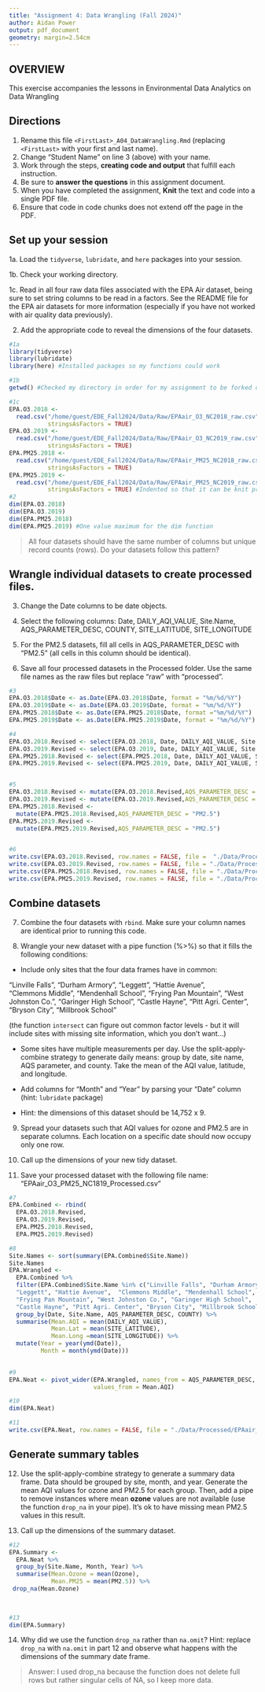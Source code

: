 ```yaml
---
title: "Assignment 4: Data Wrangling (Fall 2024)"
author: Aidan Power
output: pdf_document
geometry: margin=2.54cm
---
```


## OVERVIEW

This exercise accompanies the lessons in Environmental Data Analytics on Data Wrangling 

## Directions

1. Rename this file `<FirstLast>_A04_DataWrangling.Rmd` (replacing `<FirstLast>` with your first and last name).
2. Change "Student Name" on line 3 (above) with your name.
3. Work through the steps, **creating code and output** that fulfill each instruction.
4. Be sure to **answer the questions** in this assignment document.
5. When you have completed the assignment, **Knit** the text and code into a single PDF file.
6. Ensure that code in code chunks does not extend off the page in the PDF.


## Set up your session 

1a. Load the `tidyverse`,  `lubridate`, and `here` packages into your session.

1b. Check your working directory.

1c. Read in all four raw data files associated with the EPA Air dataset, being sure to set string columns to be read in a factors. See the README file for the EPA air datasets for more information (especially if you have not worked with air quality data previously). 

2. Add the appropriate code to reveal the dimensions of the four datasets. 

```r
#1a 
library(tidyverse)
library(lubridate)
library(here) #Installed packages so my functions could work 

#1b 
getwd() #Checked my directory in order for my assignment to be forked correctly

#1c 
EPA.O3.2018 <- 
  read.csv("/home/guest/EDE_Fall2024/Data/Raw/EPAair_O3_NC2018_raw.csv", 
           stringsAsFactors = TRUE) 
EPA.O3.2019 <- 
  read.csv("/home/guest/EDE_Fall2024/Data/Raw/EPAair_O3_NC2019_raw.csv", 
           stringsAsFactors = TRUE)
EPA.PM25.2018 <- 
  read.csv("/home/guest/EDE_Fall2024/Data/Raw/EPAair_PM25_NC2018_raw.csv", 
           stringsAsFactors = TRUE)
EPA.PM25.2019 <- 
  read.csv("/home/guest/EDE_Fall2024/Data/Raw/EPAair_PM25_NC2019_raw.csv", 
           stringsAsFactors = TRUE) #Indented so that it can be knit properly
#2 
dim(EPA.O3.2018)
dim(EPA.O3.2019)
dim(EPA.PM25.2018)
dim(EPA.PM25.2019) #One value maximum for the dim function

```

>All four datasets should have the same number of columns but unique record counts (rows). Do your datasets follow this pattern?


## Wrangle individual datasets to create processed files.

3. Change the Date columns to be date objects.

4. Select the following columns: Date, DAILY_AQI_VALUE, Site.Name, AQS_PARAMETER_DESC, COUNTY, SITE_LATITUDE, SITE_LONGITUDE

5. For the PM2.5 datasets, fill all cells in AQS_PARAMETER_DESC with "PM2.5" (all cells in this column should be identical).

6. Save all four processed datasets in the Processed folder. Use the same file names as the raw files but replace "raw" with "processed".

```r
#3
EPA.O3.2018$Date <- as.Date(EPA.O3.2018$Date, format = "%m/%d/%Y")
EPA.O3.2019$Date <- as.Date(EPA.O3.2019$Date, format = "%m/%d/%Y")
EPA.PM25.2018$Date <- as.Date(EPA.PM25.2018$Date, format ="%m/%d/%Y")
EPA.PM25.2019$Date <- as.Date(EPA.PM25.2019$Date, format = "%m/%d/%Y")

#4
EPA.O3.2018.Revised <- select(EPA.O3.2018, Date, DAILY_AQI_VALUE, Site.Name, AQS_PARAMETER_DESC, COUNTY, SITE_LATITUDE, SITE_LONGITUDE)
EPA.O3.2019.Revised <- select(EPA.O3.2019, Date, DAILY_AQI_VALUE, Site.Name, AQS_PARAMETER_DESC, COUNTY, SITE_LATITUDE, SITE_LONGITUDE)
EPA.PM25.2018.Revised <- select(EPA.PM25.2018, Date, DAILY_AQI_VALUE, Site.Name, AQS_PARAMETER_DESC, COUNTY, SITE_LATITUDE, SITE_LONGITUDE)
EPA.PM25.2019.Revised <- select(EPA.PM25.2019, Date, DAILY_AQI_VALUE, Site.Name, AQS_PARAMETER_DESC, COUNTY, SITE_LATITUDE, SITE_LONGITUDE)#Selection of current columns


#5
EPA.O3.2018.Revised <- mutate(EPA.O3.2018.Revised,AQS_PARAMETER_DESC = "Ozone")
EPA.O3.2019.Revised <- mutate(EPA.O3.2019.Revised,AQS_PARAMETER_DESC = "Ozone")
EPA.PM25.2018.Revised <- 
  mutate(EPA.PM25.2018.Revised,AQS_PARAMETER_DESC = "PM2.5")
EPA.PM25.2019.Revised <- 
  mutate(EPA.PM25.2019.Revised,AQS_PARAMETER_DESC = "PM2.5")


#6
write.csv(EPA.O3.2018.Revised, row.names = FALSE, file =  "./Data/Processed/EPAair_O3_NC2018_processed.csv")
write.csv(EPA.O3.2019.Revised, row.names = FALSE, file = "./Data/Processed/EPAair_O3_NC2019_processed.csv")
write.csv(EPA.PM25.2018.Revised, row.names = FALSE, file = "./Data/Processed/EPAair_PM25_NC2018_processed.csv")
write.csv(EPA.PM25.2019.Revised, row.names = FALSE, file = "./Data/Processed/EPAair_PM25_NC2019_processed.csv")#Same procedure, diff names
```


## Combine datasets

7. Combine the four datasets with `rbind`. Make sure your column names are identical prior to running this code. 

8. Wrangle your new dataset with a pipe function (%>%) so that it fills the following conditions:  

  * Include only sites that the four data frames have in common:  
    
  "Linville Falls", "Durham Armory", "Leggett", "Hattie Avenue",  
  "Clemmons Middle", "Mendenhall School", "Frying Pan Mountain", 
  "West Johnston Co.", "Garinger High School", "Castle Hayne", 
  "Pitt Agri. Center", "Bryson City", "Millbrook School" 
  
  (the function `intersect` can figure out common factor levels - but it will include sites with missing site information, which you don't want...) 

  * Some sites have multiple measurements per day. Use the split-apply-combine strategy to generate daily means: group by date, site name, AQS parameter, and county. Take the mean of the AQI value, latitude, and longitude.
  
  * Add columns for "Month" and "Year" by parsing your "Date" column (hint: `lubridate` package)
  
  * Hint: the dimensions of this dataset should be 14,752 x 9.

9. Spread your datasets such that AQI values for ozone and PM2.5 are in separate columns. Each location on a specific date should now occupy only one row.

10. Call up the dimensions of your new tidy dataset.

11. Save your processed dataset with the following file name: "EPAair_O3_PM25_NC1819_Processed.csv"

```r
#7 
EPA.Combined <- rbind(
  EPA.O3.2018.Revised,
  EPA.O3.2019.Revised,
  EPA.PM25.2018.Revised,
  EPA.PM25.2019.Revised)

#8 
Site.Names <- sort(summary(EPA.Combined$Site.Name))
Site.Names
EPA.Wrangled <-
  EPA.Combined %>% 
  filter(EPA.Combined$Site.Name %in% c("Linville Falls", "Durham Armory", 
  "Leggett", "Hattie Avenue",  "Clemmons Middle", "Mendenhall School", 
  "Frying Pan Mountain", "West Johnston Co.", "Garinger High School", 
  "Castle Hayne", "Pitt Agri. Center", "Bryson City", "Millbrook School")) %>%
  group_by(Date, Site.Name, AQS_PARAMETER_DESC, COUNTY) %>%
  summarise(Mean.AQI = mean(DAILY_AQI_VALUE), 
            Mean.Lat = mean(SITE_LATITUDE),
            Mean.Long =mean(SITE_LONGITUDE)) %>%
  mutate(Year = year(ymd(Date)),
         Month = month(ymd(Date))) 
  

#9
EPA.Neat <- pivot_wider(EPA.Wrangled, names_from = AQS_PARAMETER_DESC, 
                        values_from = Mean.AQI) 

#10
dim(EPA.Neat) 

#11
write.csv(EPA.Neat, row.names = FALSE, file = "./Data/Processed/EPAair_O3_PM25_NC1819_Processed.csv")

```


## Generate summary tables

12. Use the split-apply-combine strategy to generate a summary data frame. Data should be grouped by site, month, and year. Generate the mean AQI values for ozone and PM2.5 for each group. Then, add a pipe to remove instances where mean **ozone** values are not available (use the function `drop_na` in your pipe). It's ok to have missing mean PM2.5 values in this result. 

13. Call up the dimensions of the summary dataset.

```r

#12
EPA.Summary <-
  EPA.Neat %>% 
  group_by(Site.Name, Month, Year) %>% 
  summarise(Mean.Ozone = mean(Ozone),
            Mean.PM25 = mean(PM2.5)) %>%
 drop_na(Mean.Ozone)
  
  

#13
dim(EPA.Summary)


```

14. Why did we use the function `drop_na` rather than `na.omit`? Hint: replace `drop_na` with `na.omit` in part 12 and observe what happens with the dimensions of the summary date frame.

> Answer: 
I used drop_na because the function does not delete full rows but rather 
singular cells of NA, so I keep more data. 

